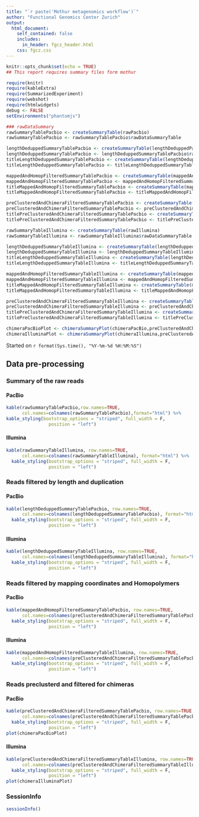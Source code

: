 ```yaml
---
title: "`r paste('Mothur metagenomics workflow')`"
author: "Functional Genomics Center Zurich"
output: 
  html_document:
    self_contained: false
    includes:
      in_header: fgcz_header.html
    css: fgcz.css
---
```


```r
knitr::opts_chunk$set(echo = TRUE)
## This report requires summary files form mothur

require(knitr)
require(kableExtra)
require(SummarizedExperiment)
require(webshot)
require(htmlwidgets)
debug <- FALSE
setEnvironments("phantomjs")
```

```r
### rawDataSummary 
rawSummaryTablePacbio <- createSummaryTable(rawPacbio)
rawSummaryTablePacbio <- rawSummaryTablePacbio$rawDataSummaryTable

lengthDeduppedSummaryTablePacbio <- createSummaryTable(lengthDeduppedPacbio)
lengthDeduppedSummaryTablePacbio <- lengthDeduppedSummaryTablePacbio$rawDataSummaryTable
titleLengthDeduppedSummaryTablePacbio <- createSummaryTable(lengthDeduppedPacbio)
titleLengthDeduppedSummaryTablePacbio <- titleLengthDeduppedSummaryTablePacbio$rawDataSummaryTableTitle

mappedAndHomopFilteredSummaryTablePacbio <- createSummaryTable(mappedAndHomopFilteredPacbio)
mappedAndHomopFilteredSummaryTablePacbio <- mappedAndHomopFilteredSummaryTablePacbio$rawDataSummaryTable
titleMappedAndHomopFilteredSummaryTablePacbio <- createSummaryTable(mappedAndHomopFilteredPacbio)
titleMappedAndHomopFilteredSummaryTablePacbio <- titleMappedAndHomopFilteredSummaryTablePacbio$rawDataSummaryTableTitle

preClusteredAndChimeraFilteredSummaryTablePacbio <- createSummaryTable(preClusteredAndChimeraFilteredPacbio)
preClusteredAndChimeraFilteredSummaryTablePacbio <- preClusteredAndChimeraFilteredSummaryTablePacbio$rawDataSummaryTable
titlePreClusteredAndChimeraFilteredSummaryTablePacbio <- createSummaryTable(preClusteredAndChimeraFilteredPacbio)
titlePreClusteredAndChimeraFilteredSummaryTablePacbio <- titlePreClusteredAndChimeraFilteredSummaryTablePacbio$rawDataSummaryTableTitle

rawSummaryTableIllumina <- createSummaryTable(rawIllumina)
rawSummaryTableIllumina <- rawSummaryTableIllumina$rawDataSummaryTable

lengthDeduppedSummaryTableIllumina <- createSummaryTable(lengthDeduppedIllumina)
lengthDeduppedSummaryTableIllumina <- lengthDeduppedSummaryTableIllumina$rawDataSummaryTable
titleLengthDeduppedSummaryTableIllumina <- createSummaryTable(lengthDeduppedIllumina)
titleLengthDeduppedSummaryTableIllumina <- titleLengthDeduppedSummaryTableIllumina$rawDataSummaryTableTitle

mappedAndHomopFilteredSummaryTableIllumina <- createSummaryTable(mappedAndHomopFilteredIllumina)
mappedAndHomopFilteredSummaryTableIllumina <- mappedAndHomopFilteredSummaryTableIllumina$rawDataSummaryTable
titleMappedAndHomopFilteredSummaryTableIllumina <- createSummaryTable(mappedAndHomopFilteredIllumina)
titleMappedAndHomopFilteredSummaryTableIllumina <- titleMappedAndHomopFilteredSummaryTableIllumina$rawDataSummaryTableTitle

preClusteredAndChimeraFilteredSummaryTableIllumina <- createSummaryTable(preClusteredAndChimeraFilteredIllumina)
preClusteredAndChimeraFilteredSummaryTableIllumina <- preClusteredAndChimeraFilteredSummaryTableIllumina$rawDataSummaryTable
titlePreClusteredAndChimeraFilteredSummaryTableIllumina <- createSummaryTable(preClusteredAndChimeraFilteredIllumina)
titlePreClusteredAndChimeraFilteredSummaryTableIllumina <- titlePreClusteredAndChimeraFilteredSummaryTableIllumina$rawDataSummaryTableTitle

chimeraPacBioPlot <- chimeraSummaryPlot(chimeraPacBio,preClusteredAndChimeraCountPacbio)
chimeraIlluminaPlot <- chimeraSummaryPlot(chimeraIllumina,preClusteredAndChimeraCountIllumina)
```

Started on `r format(Sys.time(), "%Y-%m-%d %H:%M:%S")`

## Data pre-processing {.tabset}

### Summary of the raw reads
#### PacBio
```r
kable(rawSummaryTablePacbio,row.names=TRUE,  
      col.names=colnames(rawSummaryTablePacbio),format="html") %>%
kable_styling(bootstrap_options = "striped", full_width = F,
                position = "left")
```

#### Illumina
```r
kable(rawSummaryTableIllumina, row.names=TRUE, 
      col.names=colnames(rawSummaryTableIllumina), format="html") %>%
  kable_styling(bootstrap_options = "striped", full_width = F,
                position = "left")
```

### Reads filtered by length and duplication
#### PacBio
```r
kable(lengthDeduppedSummaryTablePacbio, row.names=TRUE, 
      col.names=colnames(lengthDeduppedSummaryTablePacbio), format="html",caption = titleLengthDeduppedSummaryTablePacbio) %>%
  kable_styling(bootstrap_options = "striped", full_width = F,
                position = "left")
```

#### Illumina
```r
kable(lengthDeduppedSummaryTableIllumina, row.names=TRUE, 
      col.names=colnames(lengthDeduppedSummaryTableIllumina), format="html",caption =titleLengthDeduppedSummaryTableIllumina) %>%
  kable_styling(bootstrap_options = "striped", full_width = F,
                position = "left")
```

### Reads filtered by mapping coordinates and Homopolymers
#### PacBio
```r
kable(mappedAndHomopFilteredSummaryTablePacbio, row.names=TRUE, 
      col.names=colnames(preClusteredAndChimeraFilteredSummaryTablePacbio), format="html",caption =titleMappedAndHomopFilteredSummaryTablePacbio) %>%
  kable_styling(bootstrap_options = "striped", full_width = F,
                position = "left")
```

#### Illumina
```r
kable(mappedAndHomopFilteredSummaryTableIllumina, row.names=TRUE, 
      col.names=colnames(preClusteredAndChimeraFilteredSummaryTablePacbio), format="html",caption =titleMappedAndHomopFilteredSummaryTableIllumina) %>%
  kable_styling(bootstrap_options = "striped", full_width = F,
                position = "left")
```

### Reads preclusterd and filtered for chimeras
#### PacBio
```r
kable(preClusteredAndChimeraFilteredSummaryTablePacbio, row.names=TRUE, 
      col.names=colnames(preClusteredAndChimeraFilteredSummaryTablePacbio), format="html", caption =titlePreClusteredAndChimeraFilteredSummaryTablePacbio) %>%
  kable_styling(bootstrap_options = "striped", full_width = F,
                position = "left")
plot(chimeraPacBioPlot)
```

#### Illumina
```r
kable(preClusteredAndChimeraFilteredSummaryTableIllumina, row.names=TRUE, 
      col.names=colnames(preClusteredAndChimeraFilteredSummaryTableIllumina), format="html", caption = titlePreClusteredAndChimeraFilteredSummaryTableIllumina) %>%
  kable_styling(bootstrap_options = "striped", full_width = F,
                position = "left")
plot(chimeraIlluminaPlot)
```


### SessionInfo
```r
sessionInfo()
```
